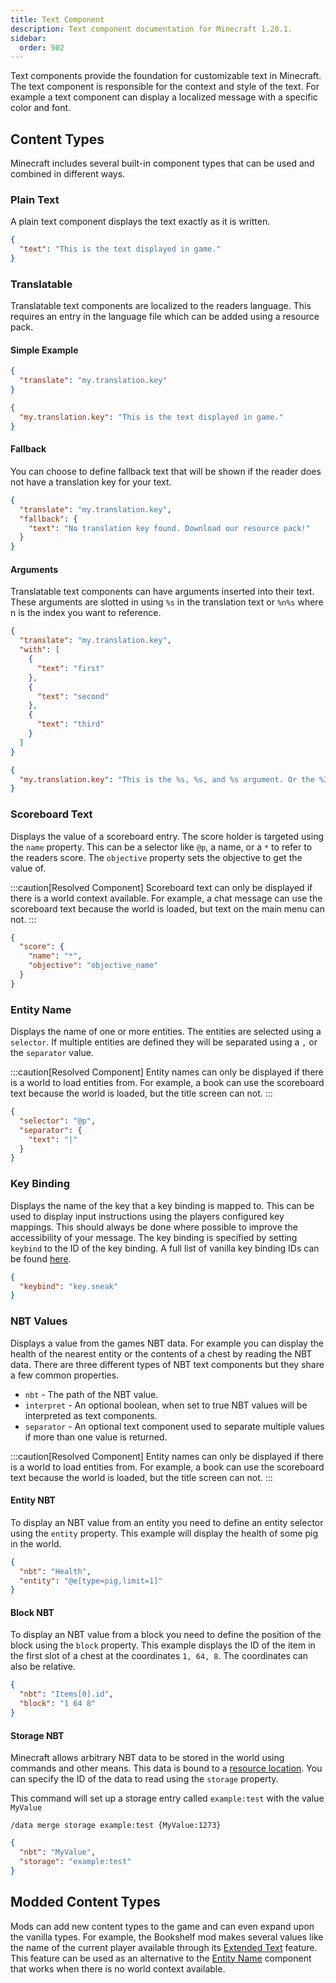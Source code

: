 ```yaml
---
title: Text Component
description: Text component documentation for Minecraft 1.20.1.
sidebar:
  order: 902
---
```

Text components provide the foundation for customizable text in Minecraft. The text component is responsible for the
context and style of the text. For example a text component can display a localized message with a specific color and
font.

## Content Types
Minecraft includes several built-in component types that can be used and combined in different ways.

### Plain Text
A plain text component displays the text exactly as it is written.

```json
{
  "text": "This is the text displayed in game."
}
```

### Translatable
Translatable text components are localized to the readers language. This requires an entry in the language file which
can be added using a resource pack.

#### Simple Example
```json
{
  "translate": "my.translation.key"
}
```

```json title="assets/your_pack/lang/en_us.json"
{
  "my.translation.key": "This is the text displayed in game."
}
```

#### Fallback
You can choose to define fallback text that will be shown if the reader does not have a translation key for your text.

```json
{
  "translate": "my.translation.key",
  "fallback": {
    "text": "No translation key found. Download our resource pack!"
  }
}
```

#### Arguments
Translatable text components can have arguments inserted into their text. These arguments are slotted in using `%s` in
the translation text or `%n%s` where n is the index you want to reference.

```json
{
  "translate": "my.translation.key",
  "with": [
    {
      "text": "first"
    },
    {
      "text": "second"
    },
    {
      "text": "third"
    }
  ]
}
```

```json title="assets/your_pack/lang/en_us.json"
{
  "my.translation.key": "This is the %s, %s, and %s argument. Or the %3%s, %2%s, and %1%s"
}
```

### Scoreboard Text
Displays the value of a scoreboard entry. The score holder is targeted using the `name` property. This can be a selector
like `@p`, a name, or a `*` to refer to the readers score. The `objective` property sets the objective to get the value
of.

:::caution[Resolved Component]
Scoreboard text can only be displayed if there is a world context available. For example, a chat message can use the
scoreboard text because the world is loaded, but text on the main menu can not.
:::

```json
{
  "score": {
    "name": "*",
    "objective": "objective_name"
  }
}
```

### Entity Name
Displays the name of one or more entities. The entities are selected using a `selector`. If multiple entities are
defined they will be separated using a `,` or the `separator` value.

:::caution[Resolved Component]
Entity names can only be displayed if there is a world to load entities from. For example, a book can use the scoreboard
text because the world is loaded, but the title screen can not.
:::

```json
{
  "selector": "@p",
  "separator": {
    "text": "|"
  }
}
```

### Key Binding
Displays the name of the key that a key binding is mapped to. This can be used to display input instructions using the
players configured key mappings. This should always be done where possible to improve the accessibility of your message.
The key binding is specified by setting `keybind` to the ID of the key binding. A full list of vanilla key binding IDs
can be found [here](/minecraft/concepts/registries/entries/key_bindings).

```json
{
  "keybind": "key.sneak"
}
```

### NBT Values
Displays a value from the games NBT data. For example you can display the health of the nearest entity or the contents
of a chest by reading the NBT data. There are three different types of NBT text components but they share a few common
properties.

- `nbt` - The path of the NBT value.
- `interpret` - An optional boolean, when set to true NBT values will be interpreted as text components.
- `separator` - An optional text component used to separate multiple values if more than one value is returned.

:::caution[Resolved Component]
Entity names can only be displayed if there is a world to load entities from. For example, a book can use the scoreboard
text because the world is loaded, but the title screen can not.
:::

#### Entity NBT
To display an NBT value from an entity you need to define an entity selector using the `entity` property. This example
will display the health of some pig in the world.

```json
{
  "nbt": "Health",
  "entity": "@e[type=pig,limit=1]"
}
```

#### Block NBT
To display an NBT value from a block you need to define the position of the block using the `block` property. This
example displays the ID of the item in the first slot of a chest at the coordinates `1, 64, 8`. The coordinates can also
be relative.

```json
{
  "nbt": "Items[0].id",
  "block": "1 64 8"
}
```

#### Storage NBT
Minecraft allows arbitrary NBT data to be stored in the world using commands and other means. This data is bound to a
[resource location](/minecraft/concepts/registries/resource_location). You can specify the ID of the data to read using
the `storage` property.

This command will set up a storage entry called `example:test` with the value `MyValue`
```console
/data merge storage example:test {MyValue:1273}
```

```json
{
  "nbt": "MyValue",
  "storage": "example:test"
}
```

## Modded Content Types
Mods can add new content types to the game and can even expand upon the vanilla types. For example, the Bookshelf mod
makes several values like the name of the current player available through its [Extended Text](/bookshelf/extended_text)
feature. This feature can be used as an alternative to the [Entity Name](#entity-name) component that works when there
is no world context available.